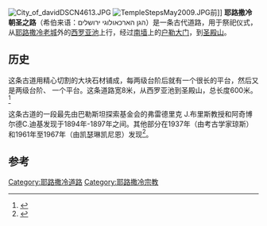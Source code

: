 [[File:City_of_davidDSCN4613.JPG|thumb]]
[[File:TempleStepsMay2009.JPG|thumb]]前]]
'''耶路撒冷朝圣之路'''（希伯来语：הגן הארכאולוגי ירושלים）是一条古代道路，用于祭祀仪式，从[[耶路撒冷老城|耶路撒冷老城]]外的[[西罗亚池|西罗亚池]]上行，经过[[南墙|南墙]]上的[[户勒大门|户勒大门]]，到[[圣殿山|圣殿山]]。

==历史==
这条古道用精心切割的大块石材铺成，每两级台阶后就有一个很长的平台，然后又是两级台阶、 一个平台。这条道路宽8米，从西罗亚池到圣殿山，总长度600米。<ref name=Hasson>{{cite news |date=2009年9月14日 |title=Archeologists find main J'lem street from Second Temple period |author=Nir Hasson |url=http://www.haaretz.com/print-edition/news/archeologists-find-main-j-lem-street-from-second-temple-period-1.7951 |newspaper=Haaretz |accessdate=2014年1月18日 |archive-date=2015年9月24日 |archive-url=https://web.archive.org/web/20150924215940/http://www.haaretz.com/print-edition/news/archeologists-find-main-j-lem-street-from-second-temple-period-1.7951 |dead-url=no }}</ref> 

这条古道的一段最先由巴勒斯坦探索基金会的弗雷德里克 J.布里斯教授和阿奇博尔德C.迪基发现于1894年-1897年之间。其他部分在1937年（由考古学家琼斯）和1961年至1967年（由凯瑟琳凯尼恩）发现<ref>{{cite web |url=http://www.gojerusalem.com/article_1176/Second-Temple-Period-Street-Discovered |title=存档副本 |accessdate=2010-07-25 |archive-date=2010-06-17 |archive-url=https://web.archive.org/web/20100617084411/http://www.gojerusalem.com/article_1176/Second-Temple-Period-Street-Discovered |dead-url=no }}</ref>。 

==参考==
{{reflist}}

[[Category:耶路撒冷道路|Category:耶路撒冷道路]]
[[Category:耶路撒冷宗教|Category:耶路撒冷宗教]]